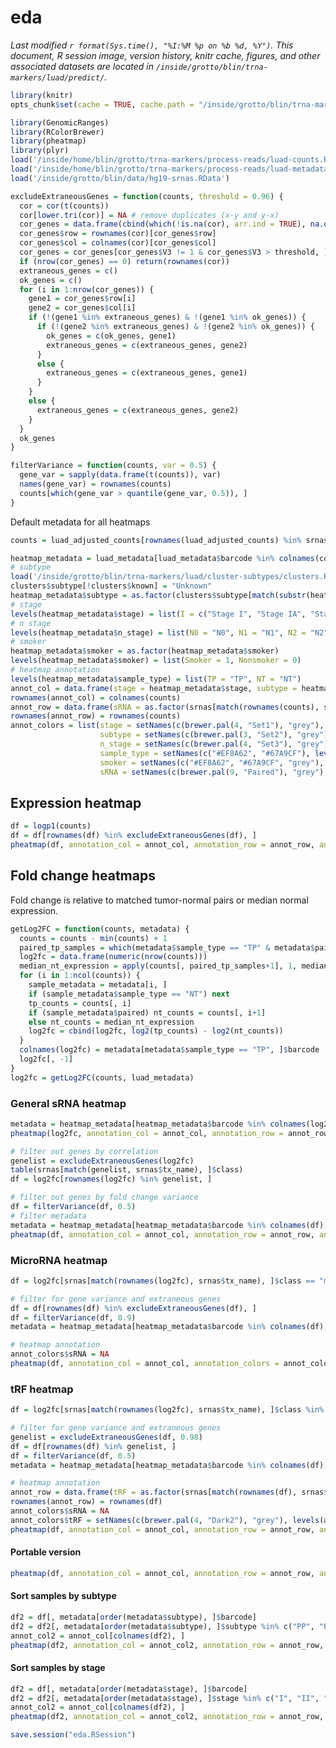 # eda
_Last modified `r format(Sys.time(), "%I:%M %p on %b %d, %Y")`. This document, R session image, version history, knitr cache, figures, and other associated datasets are located in `/inside/grotto/blin/trna-markers/luad/predict/`._

```r
library(knitr)
opts_chunk$set(cache = TRUE, cache.path = "/inside/grotto/blin/trna-markers/luad/predict/cache/eda/", fig.path = "/inside/grotto/blin/trna-markers/luad/predict/figure/eda/", eval = TRUE, echo = TRUE, warning = FALSE, results = FALSE, message = FALSE, autodep = TRUE, dev = "png", dpi = 300)
```

```r
library(GenomicRanges)
library(RColorBrewer)
library(pheatmap)
library(plyr)
load('/inside/home/blin/grotto/trna-markers/process-reads/luad-counts.RData')
load('/inside/home/blin/grotto/trna-markers/process-reads/luad-metadata.RData')
load('/inside/grotto/blin/data/hg19-srnas.RData')
```

```r
excludeExtraneousGenes = function(counts, threshold = 0.96) {
  cor = cor(t(counts))
  cor[lower.tri(cor)] = NA # remove duplicates (x-y and y-x)
  cor_genes = data.frame(cbind(which(!is.na(cor), arr.ind = TRUE), na.omit(as.vector(cor))))
  cor_genes$row = rownames(cor)[cor_genes$row]
  cor_genes$col = colnames(cor)[cor_genes$col]
  cor_genes = cor_genes[cor_genes$V3 != 1 & cor_genes$V3 > threshold, ]
  if (nrow(cor_genes) == 0) return(rownames(cor))
  extraneous_genes = c()
  ok_genes = c()
  for (i in 1:nrow(cor_genes)) {
    gene1 = cor_genes$row[i]
    gene2 = cor_genes$col[i]
    if (!(gene1 %in% extraneous_genes) & !(gene1 %in% ok_genes)) {
      if (!(gene2 %in% extraneous_genes) & !(gene2 %in% ok_genes)) {
        ok_genes = c(ok_genes, gene1)
        extraneous_genes = c(extraneous_genes, gene2)
      }
      else {
        extraneous_genes = c(extraneous_genes, gene1)
      }
    }
    else {
      extraneous_genes = c(extraneous_genes, gene2)
    }
  }
  ok_genes
}

filterVariance = function(counts, var = 0.5) {
  gene_var = sapply(data.frame(t(counts)), var)
  names(gene_var) = rownames(counts)
  counts[which(gene_var > quantile(gene_var, 0.5)), ]
}
```

Default metadata for all heatmaps

```r
counts = luad_adjusted_counts[rownames(luad_adjusted_counts) %in% srnas[srnas$class != 'tRNA']$tx_name, ]
```

```r
heatmap_metadata = luad_metadata[luad_metadata$barcode %in% colnames(counts), ]
# subtype
load('/inside/grotto/blin/trna-markers/luad/cluster-subtypes/clusters.RData')
clusters$subtype[!clusters$known] = "Unknown"
heatmap_metadata$subtype = as.factor(clusters$subtype[match(substr(heatmap_metadata$barcode, 1, 12), clusters$barcode)])
# stage
levels(heatmap_metadata$stage) = list(I = c("Stage I", "Stage IA", "Stage IB"), II = c("Stage II", "Stage IIA", "Stage IIB"), III = c("Stage III", "Stage IIIA", "Stage IIIB"), IV = "Stage IV", Unknown = '[Not Available]')
# n stage
levels(heatmap_metadata$n_stage) = list(N0 = "N0", N1 = "N1", N2 = "N2", N3 = "N3", Unknown = c("NX", "[Not Available]"))
# smoker
heatmap_metadata$smoker = as.factor(heatmap_metadata$smoker)
levels(heatmap_metadata$smoker) = list(Smoker = 1, Nonsmoker = 0)
# heatmap annotation
levels(heatmap_metadata$sample_type) = list(TP = "TP", NT = "NT")
annot_col = data.frame(stage = heatmap_metadata$stage, subtype = heatmap_metadata$subtype, n_stage = heatmap_metadata$n_stage, sample_type = heatmap_metadata$sample_type, smoker = heatmap_metadata$smoker)
rownames(annot_col) = colnames(counts)
annot_row = data.frame(sRNA = as.factor(srnas[match(rownames(counts), srnas$tx_name), ]$class))
rownames(annot_row) = rownames(counts)
annot_colors = list(stage = setNames(c(brewer.pal(4, "Set1"), "grey"), levels(heatmap_metadata$stage)),
                    subtype = setNames(c(brewer.pal(3, "Set2"), "grey"), levels(heatmap_metadata$subtype)),
                    n_stage = setNames(c(brewer.pal(4, "Set3"), "grey"), levels(heatmap_metadata$n_stage)),
                    sample_type = setNames(c("#EF8A62", "#67A9CF"), levels(heatmap_metadata$sample_type)),
                    smoker = setNames(c("#EF8A62", "#67A9CF", "grey"), levels(heatmap_metadata$smoker)),
                    sRNA = setNames(c(brewer.pal(9, "Paired"), "grey"), levels(annot_row$sRNA)))
```

## Expression heatmap


```r
df = logp1(counts)
df = df[rownames(df) %in% excludeExtraneousGenes(df), ]
pheatmap(df, annotation_col = annot_col, annotation_row = annot_row, annotation_colors = annot_colors, fontsize = 8,  show_colnames = FALSE, show_rownames = FALSE, trace = "none", color = brewer.pal(10, "Reds")) 
```

## Fold change heatmaps

Fold change is relative to matched tumor-normal pairs or median normal expression.

```r
getLog2FC = function(counts, metadata) {
  counts = counts - min(counts) + 1
  paired_tp_samples = which(metadata$sample_type == "TP" & metadata$paired)
  log2fc = data.frame(numeric(nrow(counts)))
  median_nt_expression = apply(counts[, paired_tp_samples+1], 1, median)
  for (i in 1:ncol(counts)) {
    sample_metadata = metadata[i, ]
    if (sample_metadata$sample_type == "NT") next
    tp_counts = counts[, i]
    if (sample_metadata$paired) nt_counts = counts[, i+1]
    else nt_counts = median_nt_expression
    log2fc = cbind(log2fc, log2(tp_counts) - log2(nt_counts))
  }
  colnames(log2fc) = metadata[metadata$sample_type == "TP", ]$barcode
  log2fc[, -1]
}
log2fc = getLog2FC(counts, luad_metadata)
```

### General sRNA heatmap

```r
metadata = heatmap_metadata[heatmap_metadata$barcode %in% colnames(log2fc), ]
pheatmap(log2fc, annotation_col = annot_col, annotation_row = annot_row, annotation_colors = annot_colors, fontsize = 8, scale = "row", show_colnames = FALSE, show_rownames = FALSE, trace = "none", color = brewer.pal(10, "RdBu")) 
```

```r
# filter out genes by correlation
genelist = excludeExtraneousGenes(log2fc)
table(srnas[match(genelist, srnas$tx_name), ]$class)
df = log2fc[rownames(log2fc) %in% genelist, ]

# filter out genes by fold change variance
df = filterVariance(df, 0.5)
# filter metadata
metadata = heatmap_metadata[heatmap_metadata$barcode %in% colnames(df), ]
pheatmap(df, annotation_col = annot_col, annotation_row = annot_row, annotation_colors = annot_colors, fontsize = 8, scale = "row", show_colnames = FALSE, show_rownames = FALSE, trace = "none", color = brewer.pal(10, "RdBu")) 
```

### MicroRNA heatmap

```r
df = log2fc[srnas[match(rownames(log2fc), srnas$tx_name), ]$class == "miRNA", ]

# filter for gene variance and extraneous genes
df = df[rownames(df) %in% excludeExtraneousGenes(df), ]
df = filterVariance(df, 0.9)
metadata = heatmap_metadata[heatmap_metadata$barcode %in% colnames(df), ]

# heatmap annotation
annot_colors$sRNA = NA
pheatmap(df, annotation_col = annot_col, annotation_colors = annot_colors, fontsize = 8, scale = "row", show_colnames = FALSE, show_rownames = TRUE, trace = "none", color = brewer.pal(10, "RdBu")) 
```

### tRF heatmap

```r
df = log2fc[srnas[match(rownames(log2fc), srnas$tx_name), ]$class %in% c("tRF-1", "tRF-3", "tRF-5"), ]

# filter for gene variance and extraneous genes
genelist = excludeExtraneousGenes(df, 0.98)
df = df[rownames(df) %in% genelist, ]
df = filterVariance(df, 0.5)
metadata = heatmap_metadata[heatmap_metadata$barcode %in% colnames(df), ]

# heatmap annotation
annot_row = data.frame(tRF = as.factor(srnas[match(rownames(df), srnas$tx_name), ]$class))
rownames(annot_row) = rownames(df)
annot_colors$sRNA = NA
annot_colors$tRF = setNames(c(brewer.pal(4, "Dark2"), "grey"), levels(annot_row$tRF))
pheatmap(df, annotation_col = annot_col, annotation_row = annot_row, annotation_colors = annot_colors, fontsize = 8, scale = "row", show_colnames = FALSE, show_rownames = TRUE, trace = "none", color = brewer.pal(10, "RdBu")) 
```

#### Portable version

```r
pheatmap(df, annotation_col = annot_col, annotation_row = annot_row, annotation_colors = annot_colors, fontsize = 8, scale = "row", show_colnames = FALSE, show_rownames = FALSE, trace = "none", color = brewer.pal(10, "RdBu")) 
```

#### Sort samples by subtype

```r
df2 = df[, metadata[order(metadata$subtype), ]$barcode]
df2 = df2[, metadata[order(metadata$subtype), ]$subtype %in% c("PP", "PI", "TRU")]
annot_col2 = annot_col[colnames(df2), ]
pheatmap(df2, annotation_col = annot_col2, annotation_row = annot_row, annotation_colors = annot_colors, cluster_cols = FALSE, fontsize = 8, scale = "row", show_colnames = FALSE, show_rownames = FALSE, trace = "none", color = brewer.pal(10, "RdBu"))  
```

#### Sort samples by stage

```r
df2 = df[, metadata[order(metadata$stage), ]$barcode]
df2 = df2[, metadata[order(metadata$stage), ]$stage %in% c("I", "II", "III", "IV")]
annot_col2 = annot_col[colnames(df2), ]
pheatmap(df2, annotation_col = annot_col2, annotation_row = annot_row, annotation_colors = annot_colors, cluster_cols = FALSE, fontsize = 8, scale = "row", show_colnames = FALSE, show_rownames = FALSE, trace = "none", color = brewer.pal(10, "RdBu"))  
```


```r
save.session("eda.RSession")
```
